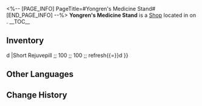 <%-- [PAGE_INFO]
PageTitle=#Yongren's Medicine Stand#
[END_PAGE_INFO] --%>
{{Stub}}
{{Location Infobox
|title    = {{Icon/White|Icon Shop Materials.png}} Yongren's Medicine Stand
|image    = Shop Yongren's Medicine Stand.png
|type     = Shop
|world    = <!--to be added-->
|region   = 
|area     = <!--to be added-->
|subarea  = 
}}
{{Description|An ordinary medicine trader selling some insignificant first aid supplies &mdash; at least that's what Yongren says about himself.}}
'''Yongren's Medicine Stand''' is a [[Shop]] located in <!--area--> on <!--world-->.
<!--
It is operated by [[<shopkeeper>]].
-->
__TOC__

==Inventory==
{{Shop|shop=Yongren's Medicine Stand|currency=Credit|refresh=1|total=1
|Grande Rejuvepill ;; 200 ;; 100 ;; refresh{{=}}d
|Short Rejuvepill ;; 100 ;; 100 ;; refresh{{=}}d
}}
<!--
==Location==
{{Map Embed|<map name>|<marker id>}}
--><!--
==Achievements==
{{Achievements by Category Table|topic=Yongren's Medicine Stand}}
-->
==Other Languages==
{{Other Languages
|en   = Yongren's Medicine Stand
|zhs  = 永仁的小药摊
|zht  = 永仁的小藥攤
|ja   = 永仁の露天薬材屋
|ko   = 영인의 약방
|es   = Puesto de medicinas de Yongren
|fr   = Stand pharmaceutique de Yongren
|ru   = Лоток снадобий Юнжэня
|th   = แผงขายยาของ Yongren
|vi   = Quầy Thuốc Nhỏ Của Yongren
|de   = Yongrens Medizinstand
|id   = Yongren's Medicine Stand
|pt   = Barraca de Remédios de Yongren
}}

==Change History==
{{Change History|1.3}}